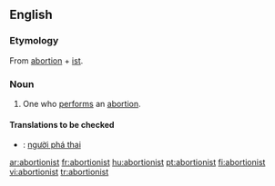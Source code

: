 ==English==

===Etymology===
From [[abortion]] + [[ist]].

===Noun===
{{en-noun}}

# One who [[perform]]s an [[abortion]].

====Translations to be checked====
{{checktrans}}
*{{ttbc|Vietnamese}}: [[người phá thai]]

[[ar:abortionist]]
[[fr:abortionist]]
[[hu:abortionist]]
[[pt:abortionist]]
[[fi:abortionist]]
[[vi:abortionist]]
[[tr:abortionist]]